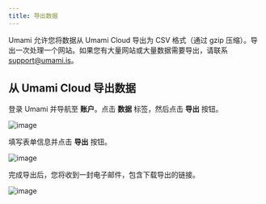 ```yaml
---
title: 导出数据
---
```


Umami 允许您将数据从 Umami Cloud 导出为 CSV 格式（通过 gzip 压缩）。导出一次处理一个网站。如果您有大量网站或大量数据需要导出，请联系 [support@umami.is](mailto:support@umami.is)。

## 从 Umami Cloud 导出数据

登录 Umami 并导航至 **账户**。点击 **数据** 标签，然后点击 **导出** 按钮。

![image](/images/cloud/export-data.png)

填写表单信息并点击 **导出** 按钮。

![image](/images/cloud/export-form.png)

完成导出后，您将收到一封电子邮件，包含下载导出的链接。

![image](/images/cloud/export-email.png)